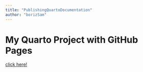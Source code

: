 ---
title: "PublishingQuartoDocumentation"
author: "borizSam"
---
# My Quarto Project with GitHub Pages

[click here!](https://github.com/borizSam/Proyecto-Dev.git)
